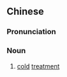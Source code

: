 {{also|冷处理}}
==Chinese==
{{zh-forms|s=冷处理|type=12}}

===Pronunciation===
{{zh-pron
|m=lěngchǔlǐ
|c=laang5 cyu2 lei5
|cat=n
}}

===Noun===
{{zh-noun}}

# {{lb|zh|mechanics}} [[cold]] [[treatment]]